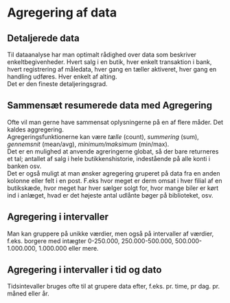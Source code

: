 # Agregering af data

## Detaljerede data

Til dataanalyse har man optimalt rådighed over data som beskriver enkeltbegivenheder. Hvert salg i en butik, hver enkelt transaktion i bank, hvert registrering af måledata, hver gang en tæller aktiveret, hver gang en handling udføres. Hver enkelt af alting. \
Det er den fineste detaljeringsgrad.

## Sammensæt resumerede data med Agregering

Ofte vil man gerne have sammensat oplysningerne på en af flere måder. Det kaldes aggregering. \
Agregeringsfunktionerne kan være *tælle* (count), *summering* (sum), *gennemsnit* (mean/avg), *minimum/maksimum* (min/max).\
Det er en mulighed at anvende agreringerne globat, så der bare returneres et tal; antallet af salg i hele butikkenshistorie, indestående på alle konti i banken osv.\
Det er også muligt at man ønsker agregering gruperet på data fra en anden kolonne eller felt i en post. F.eks hvor meget er derm omsat i hver filial af en butikskæde, hvor meget har hver sælger solgt for, hvor mange biler er kørt ind i anlæget, hvad er det højeste antal udlånte bøger på biblioteket, osv.

## Agregering i intervaller

Man kan gruppere på unikke værdier, men også på intervaller af værdier, f.eks. borgere med intægter 0-250.000, 250.000-500.000, 500.000-1.000.000, 1.000.000 eller mere.

## Agregering i intervaller i tid og dato

Tidsintevaller bruges ofte til at grupere data efter, f.eks. pr. time, pr dag. pr. måned eller år.
